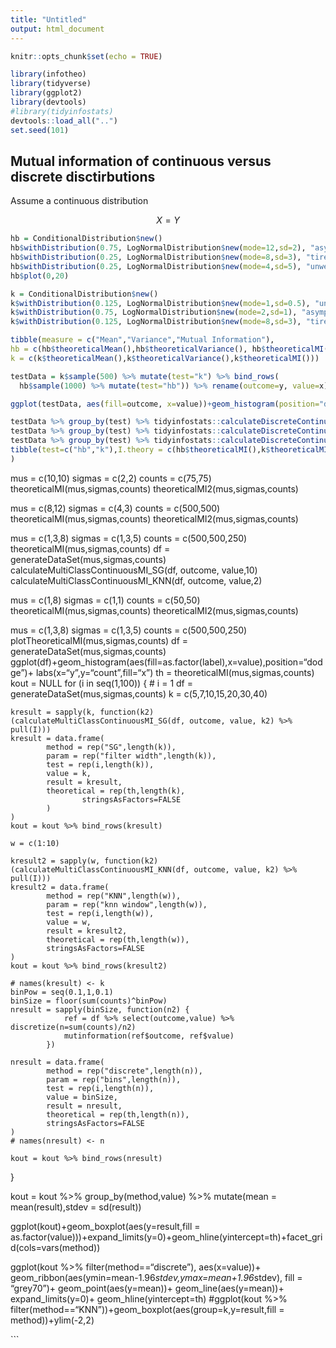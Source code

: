 ```yaml
---
title: "Untitled"
output: html_document
---
```


```r
knitr::opts_chunk$set(echo = TRUE)
```

```r
library(infotheo)
library(tidyverse)
library(ggplot2)
library(devtools)
#library(tidyinfostats)
devtools::load_all("..")
set.seed(101)
```

## Mutual information of continuous versus discrete disctirbutions

Assume a continuous distribution

$$X=Y$$

```r
hb = ConditionalDistribution$new()
hb$withDistribution(0.75, LogNormalDistribution$new(mode=12,sd=2), "asymptomatic")
hb$withDistribution(0.25, LogNormalDistribution$new(mode=8,sd=3), "tired")
hb$withDistribution(0.25, LogNormalDistribution$new(mode=4,sd=5), "unwell")
hb$plot(0,20)

```

```r
k = ConditionalDistribution$new()
k$withDistribution(0.125, LogNormalDistribution$new(mode=1,sd=0.5), "unwell")
k$withDistribution(0.75, LogNormalDistribution$new(mode=2,sd=1), "asymptomatic")
k$withDistribution(0.125, LogNormalDistribution$new(mode=8,sd=3), "tired")

tibble(measure = c("Mean","Variance","Mutual Information"),
hb = c(hb$theoreticalMean(),hb$theoreticalVariance(), hb$theoreticalMI()),
k = c(k$theoreticalMean(),k$theoreticalVariance(),k$theoreticalMI()))
```

```r
testData = k$sample(500) %>% mutate(test="k") %>% bind_rows(
  hb$sample(1000) %>% mutate(test="hb")) %>% rename(outcome=y, value=x)

ggplot(testData, aes(fill=outcome, x=value))+geom_histogram(position="dodge", bins=50)+facet_grid(cols=vars(test))
```

```r

testData %>% group_by(test) %>% tidyinfostats::calculateDiscreteContinuousMI(outcome, value, method = "KWindow") %>% rename(I.win=I) %>% left_join(
testData %>% group_by(test) %>% tidyinfostats::calculateDiscreteContinuousMI(outcome, value, method = "SGolay") %>% rename(I.sg=I), by="test") %>% left_join(
testData %>% group_by(test) %>% tidyinfostats::calculateDiscreteContinuousMI(outcome, value, method = "Discrete") %>% rename(I.disc=I), by="test") %>% left_join(
tibble(test=c("hb","k"),I.theory = c(hb$theoreticalMI(),k$theoreticalMI())), by="test"
)
```

mus = c(10,10)
sigmas = c(2,2)
counts = c(75,75)
theoreticalMI(mus,sigmas,counts)
theoreticalMI2(mus,sigmas,counts)

mus = c(8,12)
sigmas = c(4,3)
counts = c(500,500)
theoreticalMI(mus,sigmas,counts)
theoreticalMI2(mus,sigmas,counts)

mus = c(1,3,8)
sigmas = c(1,3,5)
counts = c(500,500,250)
theoreticalMI(mus,sigmas,counts)
df = generateDataSet(mus,sigmas,counts)
calculateMultiClassContinuousMI_SG(df, outcome, value,10)
calculateMultiClassContinuousMI_KNN(df, outcome, value,2)

mus = c(1,8)
sigmas = c(1,1)
counts = c(50,50)
theoreticalMI(mus,sigmas,counts)
theoreticalMI2(mus,sigmas,counts)

mus = c(1,3,8)
sigmas = c(1,3,5)
counts = c(500,500,250)
plotTheoreticalMI(mus,sigmas,counts)
df = generateDataSet(mus,sigmas,counts)
ggplot(df)+geom_histogram(aes(fill=as.factor(label),x=value),position="dodge")+
		labs(x="y",y="count",fill="x")
th = theoreticalMI(mus,sigmas,counts)
kout = NULL
for (i in seq(1,100)) {
	# i = 1
	df = generateDataSet(mus,sigmas,counts)
	k = c(5,7,10,15,20,30,40)
	
	kresult = sapply(k, function(k2) (calculateMultiClassContinuousMI_SG(df, outcome, value, k2) %>% pull(I)))
	kresult = data.frame(
			method = rep("SG",length(k)),
			param = rep("filter width",length(k)),
			test = rep(i,length(k)), 
			value = k, 
			result = kresult,
			theoretical = rep(th,length(k),
					stringsAsFactors=FALSE
			)
	)
	kout = kout %>% bind_rows(kresult)
	
	w = c(1:10)
	
	kresult2 = sapply(w, function(k2) (calculateMultiClassContinuousMI_KNN(df, outcome, value, k2) %>% pull(I)))
	kresult2 = data.frame(
			method = rep("KNN",length(w)),
			param = rep("knn window",length(w)),
			test = rep(i,length(w)), 
			value = w, 
			result = kresult2,
			theoretical = rep(th,length(w)),
			stringsAsFactors=FALSE
	)
	kout = kout %>% bind_rows(kresult2)
	
	# names(kresult) <- k
	binPow = seq(0.1,1,0.1)
	binSize = floor(sum(counts)^binPow)
	nresult = sapply(binSize, function(n2) {
				ref = df %>% select(outcome,value) %>% discretize(n=sum(counts)/n2)
				mutinformation(ref$outcome, ref$value)
			})
	
	nresult = data.frame(
			method = rep("discrete",length(n)),
			param = rep("bins",length(n)),
			test = rep(i,length(n)), 
			value = binSize, 
			result = nresult,
			theoretical = rep(th,length(n)),
			stringsAsFactors=FALSE
	)
	# names(nresult) <- n
	
	kout = kout %>% bind_rows(nresult)
}



kout = kout %>% group_by(method,value) %>% mutate(mean = mean(result),stdev = sd(result))

ggplot(kout)+geom_boxplot(aes(y=result,fill = as.factor(value)))+expand_limits(y=0)+geom_hline(yintercept=th)+facet_grid(cols=vars(method))

ggplot(kout %>% filter(method=="discrete"), aes(x=value))+
		geom_ribbon(aes(ymin=mean-1.96*stdev,ymax=mean+1.96*stdev), fill = "grey70")+
		geom_point(aes(y=mean))+
		geom_line(aes(y=mean))+
		expand_limits(y=0)+
		geom_hline(yintercept=th)
#ggplot(kout %>% filter(method=="KNN"))+geom_boxplot(aes(group=k,y=result,fill = method))+ylim(-2,2)

```